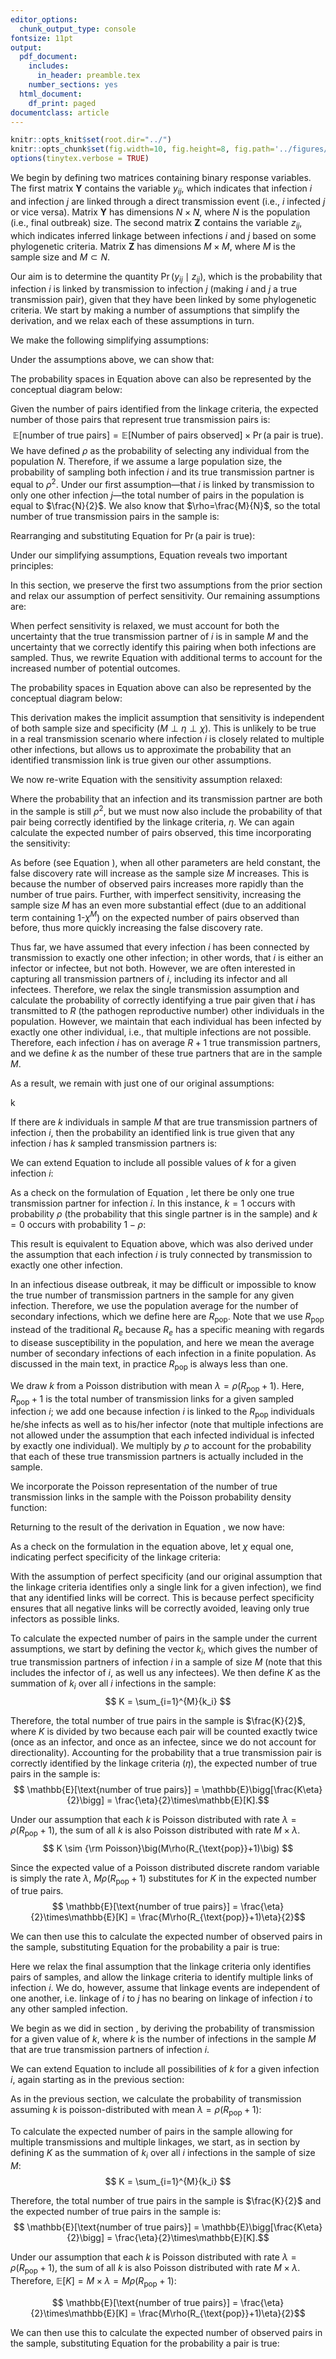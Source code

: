 ```yaml
---
editor_options:
  chunk_output_type: console
fontsize: 11pt
output:
  pdf_document:
    includes:
      in_header: preamble.tex
    number_sections: yes
  html_document:
    df_print: paged
documentclass: article
---
```


```r
knitr::opts_knit$set(root.dir="../")
knitr::opts_chunk$set(fig.width=10, fig.height=8, fig.path='../figures/fig_data', warning=FALSE, message=FALSE,cache=FALSE)
options(tinytex.verbose = TRUE)
```

\pagestyle{fancy}
\fancyhead{}
\renewcommand{\headrulewidth}{0pt}
\fancyfoot{}
\fancyfoot[R]{\thepage}

\begin{Large}
\textbf{Supplementary Text 1}\vspace{4px}
\newline
Deriving probability of transmission given linkage
\vspace{10px}
\end{Large}

We begin by defining two matrices containing binary response variables. The first matrix $\mathbf Y$ contains the variable $y_{ij}$, which indicates that infection $i$ and infection $j$ are linked through a direct transmission event (i.e., $i$ infected $j$ or vice versa). Matrix $\mathbf{Y}$ has dimensions $N \times N$, where $N$ is the population (i.e., final outbreak) size. The second matrix $\mathbf{Z}$ contains the variable $z_{ij}$, which indicates inferred linkage between infections $i$ and $j$ based on some phylogenetic criteria. Matrix $\mathbf{Z}$ has dimensions $M \times M$, where $M$ is the sample size and $M \subset N$.

Our aim is to determine the quantity $\Pr (y_{ij} \mid z_{ij})$, which is the probability that infection $i$ is linked by transmission to infection $j$ (making $i$ and $j$ a true transmission pair), given that they have been linked by some phylogenetic criteria. We start by making a number of assumptions that simplify the derivation, and we relax each of these assumptions in turn.

\appendix

<!-- APPENDIX A: SINGLE LINK and SINGLE TRUE TRANSMISSION -->

\section{Single link, single true transmission, and perfect sensitivity}
\label{section:simple}

\subsection{Assumptions}

We make the following simplifying assumptions:
\begin{itemize}
    \item[1.] Each infection $i$ is linked by transmission to only one other infection $j$ in the population (N).
    \item[2.] Each infection $i$ is linked by the linkage criteria to only one other infection $j$ in the sampled population (M).
    \item[3.] The sensitivity of the linkage criteria is equal to 1 when both the infector and infectee have been sampled. If infection $i$ is truly linked by transmission to infection $j$ and both infections are found in sample $M$, then $y_{ij} = 1$ by definition. Under this assumption of perfect sensitivity, $z_{ij} = 1$ as well.
\end{itemize}

\subsection{Derivation of the probability of transmission given linkage}

Under the assumptions above, we can show that:

\begin{align*} \label{eq:simple_pr}
    \Pr(\y \mid \z) &= \frac{\Pr(\y, \z)}{\Pr(\z)} = \frac{\Pr(\y, \z)}{\Pr(\y, \z) + \Pr(\neg\y, \z)}\\[10pt]
    \intertext{However, we must also account for the uncertainty of sampling the true transmission partner of $i$ (the infection directly linked to $i$ by transmission, i.e., either its infector or infectee). We define define $S_i$ as the probability that the true transmission partner of $i$ has been sampled from the population $N$ and apply the law of total probability accordingly:}
    &= \frac{
    \cancelto{1}{\Pr(\y, \z\mid S_i)}\Pr(S_i) + \cancelto{0}{\Pr(\y, \z\mid \neg S_i)}\Pr(\neg S_i)
    }{
    \begin{bmatrix}
    \cancelto{1}{\Pr(\y, \z\mid S_i)}\Pr(S_i) + \cancelto{0}{\Pr(\y, \z\mid \neg S_i)}\Pr(\neg S_i) \  + \\
    \cancelto{0}{\Pr(\neg\y, \z\mid S_i)}\Pr(S_i) + \Pr(\neg\y, \z\mid \neg S_i)\Pr(\neg S_i)
    \end{bmatrix}
    }\\[10pt]
    &= \frac{\Pr(S_i)}{\Pr(S_i) + \Pr(\neg\y, \z\mid \neg S_i)\Pr(\neg S_i)}\\[10pt]
    \intertext{We know that $\Pr(S_i)$ is equal to the sampling fraction \big($\frac{M}{N}$\big),
    which we define as $\rho$:}
    &= \frac{\rho}{\rho + \Pr(\neg\y, \z\mid \neg S_i)(1-\rho)}\\[10pt]
    \intertext{The term $\Pr(\neg\y, \z\mid \neg S_i)$ is the probability that $i$ is linked to $j$ 
    when infection $i$ is not the true transmission partner of $j$, given that the true partner of $i$ is not in the sample $M$. Given our assumption that each infection is linked to exactly one other infection by the phylogenetic criteria, the probability of this (incorrect) link between infections $i$ and $j$ is equal the probability that the remaining $M-1$ other possible (incorrect) links do not occur, which can be written as $(1-\chi^{M-1})$, where $\chi$ is the specificity of the linkage criteria:}
    &= \frac{\rho}{\rho + (1-\chi^{M-1})(1-\rho)}\\[10pt]
    \intertext{\textbf{Therefore, the probability of transmission given linkage assuming perfect sensitivity, 
    single transmission, and single linkage is:}}
    \Pr(\y \mid \z) &= \frac{\rho}{\rho + (1-\chi^{M-1})(1-\rho)}
    \stepcounter{equation}\tag{\theequation}\\[10pt]
\end{align*}

The probability spaces in Equation \ref{eq:simple_pr} above can also be represented by the conceptual diagram below:

\begin{center}
\includegraphics[width=\textwidth]{../figures/TextS1_Fig1.png}
\end{center}

\subsection{Calculating the expected number of pairs in the sample}
Given the number of pairs identified from the linkage criteria, the expected number of those pairs that represent true transmission pairs is:
$$
\mathbb{E}[\text{number of true pairs}] = 
\mathbb{E}[\text{Number of pairs observed}] \times \Pr(\text{a pair is true}).
$$
We have defined $\rho$ as the probability of selecting any individual from the population $N$. Therefore, if we assume a large population size, the probability of sampling both infection $i$ and its true transmission partner is equal to $\rho^2$. Under our first assumption---that $i$ is linked by transmission to only one other infection $j$---the total number of pairs in the population is equal to $\frac{N}{2}$. We also know that $\rho=\frac{M}{N}$, so the total number of true transmission pairs in the sample is:

\begin{equation}
    \mathbb{E}[\text{number of true pairs}] = \rho ^2 \times \frac{N}{2} = \rho ^2 \times \frac{1}{2}\frac{M}{\rho} = \frac{M}{2}\rho
    \label{eq:simple_truepairs}
\end{equation}

Rearranging and substituting Equation \ref{eq:simple_pr} for $\Pr(\text{a pair is true})$:

\begin{align*}\label{eq:simple_obspairs}
    \mathbb{E}[\text{number of pairs observed}] 
    &= \frac{\mathbb{E}[\text{number of true pairs}]}{\Pr(\text{a pair is true})}\\[10pt]
    &= \frac{\frac{M}{2} \rho}{\rho/\big[\rho + (1-\chi^{M-1})(1-\rho)\big]}\\[10pt]
    &= \frac{M}{2} \big[\rho + (1-\chi^{M-1})(1-\rho)\big]
    \intertext{\textbf{Therefore, the expected number of pairs observed assuming perfect sensitivity, 
    single linkage, and single transmission is:}}
    \mathbb{E}[\text{number of pairs observed}] 
    &= \frac{M}{2} \big[\rho + (1-\chi^{M-1})(1-\rho)\big]
    \stepcounter{equation}\tag{\theequation}\\
\end{align*}

Under our simplifying assumptions, Equation \ref{eq:simple_obspairs} reveals two important principles:

\begin{itemize}
\item[1.] The quantity $\mathbb{E}[\text{number of pairs observed}]$ increases more rapidly than $\mathbb{E}[\text{number of true pairs}]$ as $M$ increases. Therefore, the false discovery rate increases as $M$ increases, all else being equal.
\item[2.] Both $\mathbb{E}[\text{number of pairs observed}]$ and $\Pr (y_{ij} \mid z_{ij})$ are highly dependent on the value of $\chi$, the specificity of the linkage criteria.
\end{itemize}

\newpage

<!-- APPENDIX B: RELAXING PERFECT SENSITIVITY -->

\section{Single link and single true transmission}

\subsection{Assumptions}

In this section, we preserve the first two assumptions from the prior section and relax our assumption of perfect sensitivity. Our remaining assumptions are:

\begin{itemize}
    \item[1.] Each infection $i$ is linked by transmission to only one other infection $j$ in the population (N).
    \item[2.] Each infection $i$ is linked by the linkage criteria to only one other infection $j$ in the sampled population (M).
\end{itemize}

\subsection{Derivation of the probability of transmission given linkage}

When perfect sensitivity is relaxed, we must account for both the uncertainty that the true transmission partner of $i$ is in sample $M$ and the uncertainty that we correctly identify this pairing when both infections are sampled. Thus, we rewrite Equation \ref{eq:simple_pr} with additional terms to account for the increased number of potential outcomes.

\begin{align*} \label{eq:singletrans_singlelink_pr}
    \Pr(\y \mid \z) &= \frac{\Pr(\y, \z)}{\Pr(\z)} = \frac{\Pr(\y, \z)}{\Pr(\y, \z) + \Pr(\neg\y, \z)}\\[10pt]
    &= \frac{
    \Pr(\y, \z\mid S_i)\Pr(S_i) + \cancelto{0}{\Pr(\y, \z\mid \neg S_i)}\Pr(\neg S_i)
    }{
    \begin{bmatrix}
    \Pr(\y, \z\mid S_i)\Pr(S_i) + \cancelto{0}{\Pr(\y, \z\mid \neg S_i)}\Pr(\neg S_i) \  + \\
    \Pr(\neg\y, \z\mid S_i)\Pr(S_i) + \Pr(\neg\y, \z\mid \neg S_i)\Pr(\neg S_i)
    \end{bmatrix}
    }\\[10pt]
    &= \frac{
    \Pr(\y, \z\mid S_i)\Pr(S_i)
    }{
    \Pr(\y, \z\mid S_i)\Pr(S_i) + \Pr(\neg\y, \z\mid S_i)\Pr(S_i) + \Pr(\neg\y, \z\mid \neg S_i)\Pr(\neg S_i)
    }\\[10pt]
    \intertext{The specificity of the linkage criteria (defined here as $\eta$) is the probability 
    that a link is correctly identified between infection $i$ and its true transmission partner when both are
    in the sample, or $\Pr(\y, \z\mid S_i)$. Substituting this and the previously-defined $\Pr(S_i)=\rho$, we 
    get:}
    &= \frac{
    \eta\rho
    }{
    \eta\rho + \Pr(\neg\y, \z\mid S_i)\rho + \Pr(\neg\y, \z\mid \neg S_i)(1-\rho).
    }\\[10pt]
    \intertext{We know that $\Pr(\neg\y, \z\mid S_i)$ is the probability that the true partner of infection $i$ is in the sample $M$, but that $i$ is incorrectly linked to $j$, an infection that is not its true transmission partner. This is expressed as the probability of $i$ not being linked to its true (sampled) transmission partner ($1-\eta$) or any of the $M-2$ other sampled infections ($1-\chi^{M-2}$). In this derivation, we again assume that each infection is linked to exactly one other, so avoiding linkage with all other sampled infections implies that $i$ is linked to the remaining infection $j$ (in this case, not its true transmission partner). If the true partner of $i$ is not in the sample \big($\Pr(\neg\y, \z\mid \neg S_i)$\big), the probability of linking $i$ to one other sampled infection that is not its true partner is simply $1-\chi^{M-1}$, as previously defined.}
    \intertext{\textbf{Therefore, the probability of transmission given linkage 
    assuming single transmission and single linkage is:}}
    \Pr(\y \mid \z) &= \frac{
    \eta\rho
    }{
    \eta\rho + (1-\chi^{M-2})(1-\eta)\rho + (1-\chi^{M-1})(1-\rho)
    }
    \stepcounter{equation}\tag{\theequation}\\[10pt]
\end{align*}
The probability spaces in Equation \ref{eq:singletrans_singlelink_pr} above can also be represented by the conceptual diagram below:

\begin{center}
\includegraphics[width=\textwidth]{../figures/TextS1_Fig2.png}
\end{center}

This derivation makes the implicit assumption that sensitivity is independent of both sample size and specificity ($M \perp \eta \perp \chi$). This is unlikely to be true in a real transmission scenario where infection $i$ is closely related to multiple other infections, but allows us to approximate the probability that an identified transmission link is true given our other assumptions.

\subsection{Calculating the expected number of pairs in the sample}
We now re-write Equation \ref{eq:simple_truepairs} with the sensitivity assumption relaxed:

\begin{equation}
    \mathbb{E}[\text{number of true pairs}] = \eta\rho ^2 \times \frac{N}{2} 
    = \eta\rho ^2 \times \frac{1}{2}\frac{M}{\rho} = \frac{M}{2}\eta\rho
\end{equation}

Where the probability that an infection and its transmission partner are both in the sample is still $\rho^2$, but we must now also include the probability of that pair being correctly identified by the linkage criteria, $\eta$. We can again calculate the expected number of pairs observed, this time incorporating the sensitivity:

\begin{align*}\label{eq:singletrans_singlelink_obspairs}
    \mathbb{E}[\text{number of pairs observed}] 
    &= \frac{\mathbb{E}[\text{number of true pairs}]}{\Pr(\text{a pair is true})}\\[10pt]
    &= \frac{\frac{M}{2} \eta\rho}{\eta\rho/\big[\eta\rho +
    \rho(1-\eta)(1-\chi^{M-2}) + (1-\rho)(1-\chi ^{M-1})\big]}\\[10pt]
    &= \frac{M}{2} \big[\eta\rho + \rho(1-\eta)(1-\chi^{M-2}) + (1-\rho)(1-\chi ^{M-1})\big]\\[15pt]
    \intertext{\textbf{Therefore, the expected number of pairs observed, 
    assuming single linkage and single transmission is:}}
    \mathbb{E}[\text{number of pairs observed}] 
    &= \frac{M}{2} \big[\eta\rho + \rho(1-\eta)(1-\chi^{M-2}) + (1-\rho)(1-\chi ^{M-1})\big]
    \stepcounter{equation}\tag{\theequation}
\end{align*}

As before (see Equation \ref{eq:simple_obspairs}), when all other parameters are held constant, the false discovery rate will increase as the sample size $M$ increases. This is because the number of observed pairs increases more rapidly than the number of true pairs. Further, with imperfect sensitivity, increasing the sample size $M$ has an even more substantial effect (due to an additional term containing 1-$\chi^M$) on the expected number of pairs observed than before, thus more quickly increasing the false discovery rate.

\newpage

<!-- APPENDIX C: RELAXING SINGLE TRANSMISSION -->

\section{Single link and multiple true transmissions}

\subsection{Assumptions}

Thus far, we have assumed that every infection $i$ has been connected by transmission to exactly one other infection; in other words, that $i$ is either an infector or infectee, but not both. However, we are often interested in capturing all transmission partners of $i$, including its infector and all infectees. Therefore, we relax the single transmission assumption and calculate the probability of correctly identifying a true pair given that $i$ has transmitted to $R$ (the pathogen reproductive number) other individuals in the population. However, we maintain that each individual has been infected by exactly one other individual, i.e., that multiple infections are not possible. Therefore, each infection $i$ has on average $R+1$ true transmission partners, and we define $k$ as the number of these true partners that are in the sample $M$.

As a result, we remain with just one of our original assumptions:

\begin{itemize}
    \item[1.] Each infection $i$ is linked by the linkage criteria to only one other infection $j$ 
    in the sampled population (M).
\end{itemize}

\subsection{Derivation of the probability of transmission given linkage}
\label{subsec:singlelink}

\textit{Derivation for a given value of} k

If there are $k$ individuals in sample $M$ that are true transmission partners of infection $i$, then the probability an identified link is true given that any infection $i$ has $k$ sampled transmission partners is:

\begin{align*} \label{eq:singlelink_pr_k}
    \Pr(\y \mid \z, k) &= \frac{\Pr(\y, \z, k)}{\Pr(\z, k)}\\[10pt]
    &= \frac{\Pr(\y, \z, k)}{\Pr(\y, \z, k) + \Pr(\neg\y, \z, k)}\\[10pt]
    &= \frac{\Pr(\y, \z \mid k)\Pr(k)}{\Pr(\y, \z \mid k)\Pr(k) + \Pr(\neg\y, \z \mid k)\Pr(k)}\\[10pt]
    &= \frac{\Pr(\y, \z \mid k)}{\Pr(\y, \z \mid k) + \Pr(\neg\y, \z \mid k)}\\[10pt]
    \intertext{We can show that the probability that infection $i$ is not linked (by the linkage citeria) to 
    any of its $k$ true partners is $(1-\eta)^k$, so the probability that infection $i$ is linked to at least
    one of its $k$ true partners in the sample is $1-(1-\eta)^k$. Because we still assume that the linkage
    criteria will identify exactly one link for each infection $i$, this is equivalent to the 
    probability $\Pr(\y, \z \mid k)$:}
    &= \frac{[1-(1-\eta)^k]}{[1-(1-\eta)^k]+\Pr(\neg\y, \z \mid k)}\\[10pt]
    \intertext{Similarly, the probability that infection $i$ is incorrectly linked to another infection
    is the probability it is not linked to any of its true partners ($(1-\eta)^k$) times the
    probability of not linking to any of the other sampled infections ($1-\chi^{M-1-k}$).}
    \intertext{\textbf{Therefore, the probability of transmission given linkage, assuming $k$ sampled partners 
    and single linkage is:}}
    \Pr(\y \mid \z,k) &= \frac{[1-(1-\eta)^k]}{[1-(1-\eta)^k]+(1-\eta)^k(1-\chi^{M-1-k})}
    \stepcounter{equation}\tag{\theequation}\\[10pt]
\end{align*}

\textit{Derivation for all possible values of $k$}

We can extend Equation \ref{eq:singlelink_pr_k} to include all possible values of $k$ for a given infection $i$:

\begin{equation} 
    \begin{aligned}\label{eq:singlelink_pr_sum}
    \Pr(y_{ij} \mid z_{ij}) &= \sum_{k=0}^{\infty} \Pr(y_{ij} \mid z_{ij}, k)\Pr(k \mid z_{ij})\\[10pt]
    &= \sum_{k=0}^{\infty} \Pr(y_{ij} \mid z_{ij},k)\frac{\Pr(z_{ij} \mid k)\Pr(k)}{\Pr(z_{ij})}\\[10pt]
    &= \frac{1}{\Pr(z_{ij})}\sum_{k=0}^{\infty} \Pr(y_{ij} \mid z_{ij},k)\Pr(z_{ij} \mid k)\Pr(k)\\[10pt]
    &= \frac{1}{\Pr(z_{ij})}\sum_{k=0}^{\infty} \Pr(y_{ij}, z_{ij} \mid k)\Pr(k)\\[10pt]
    &= \frac{1}{\sum_{k=0}^{\infty}\Pr(z_{ij} \mid k)\Pr(k)}\sum_{k=0}^{\infty} 
    \Pr(y_{ij}, z_{ij} \mid k)\Pr(k)\\[10pt]
    &= \frac{1}{\sum_{k=0}^{\infty}[\Pr(y_{ij}, z_{ij} \mid k) + 
    \Pr(\neg y_{ij}, z_{ij} \mid k)]\Pr(k)}\sum_{k=0}^{\infty} \Pr(y_{ij}, z_{ij} \mid k)\Pr(k)\\[10pt]
    &= \frac{\sum_{k=0}^{\infty} \Pr(k)\Pr(y_{ij}, z_{ij} \mid k)}
    {\sum_{k=0}^{\infty}\Pr(k)[\Pr(y_{ij}, z_{ij} \mid k) + \Pr(\neg y_{ij}, z_{ij} \mid k)]}\\[10pt]
    &= \frac{\sum_{k=0}^{\infty} \Pr(k)(1-(1-\eta)^k)}{\sum_{k=0}^{\infty}\Pr(k)[(1-(1-\eta)^k) +
    (1-\eta)^k(1-\chi^{M-1-k})]}\\
    \end{aligned}
\end{equation}

As a check on the formulation of Equation \ref{eq:singlelink_pr_sum}, let there be only one true transmission partner for infection $i$. In this instance, $k=1$ occurs with probability $\rho$ (the probability that this single partner is in the sample) and $k=0$ occurs with probability $1-\rho$:

\begin{equation}
    \begin{aligned}
    \Pr(y_{ij} \mid z_{ij}) &=
    \frac{
    \sum_{k=0}^{1} \Pr(k)(1-(1-\eta)^k)
    }{
    \sum_{k=0}^{1}\Pr(k)[(1-(1-\eta)^k) + (1-\eta)^k(1-\chi^{M-1-k})]
    }\\[10pt]
    &= \frac{
    [(1-\rho)\cancelto{0}{(1-(1-\eta)^0)}+\rho(1-(1-\eta)^1]
    }{
    \begin{bmatrix}
    (1-\rho)[\cancelto{0}{(1-(1-\eta)^0)} + \cancelto{1}{(1-\eta)^0}(1-\chi^{M-1-0})] \ + \\
    \rho[(1-(1-\eta)^1) + (1-\eta)^1(1-\chi^{M-1-1})]
    \end{bmatrix}
    }\\[10pt]
    &= \frac{\eta\rho}{
    (1-\rho)(1-\chi^{M-1}) +
    \eta\rho + \rho(1-\eta)(1-\chi^{M-2})
    }\\
    \end{aligned}
\end{equation}

This result is equivalent to Equation \ref{eq:singletrans_singlelink_pr} above, which was also derived under the assumption that each infection $i$ is truly connected by transmission to exactly one other infection.

\textbf{Therefore, we can conclude that the probability of transmission given linkage, 
assuming single linkage and for all possible values of $k$ transmission links in the sample, is:}

\begin{equation}
 \Pr(y_{ij} \mid z_{ij}) = \frac{\sum_{k=0}^{\infty} \Pr(k)(1-(1-\eta)^k)}
 {\sum_{k=0}^{\infty}\Pr(k)[(1-(1-\eta)^k) + (1-\eta)^k(1-\chi^{M-1-k})]}
\end{equation}

\textit{Derivation if $k$ is poisson-distributed}

In an infectious disease outbreak, it may be difficult or impossible to know the true number of transmission partners in the sample for any given infection. Therefore, we use the population average for the number of secondary infections, which we define here are $R_{\text{pop}}$. Note that we use $R_{\text{pop}}$ instead of the traditional $R_e$ because $R_e$ has a specific meaning with regards to disease susceptibility in the population, and here we mean the average number of secondary infections of each infection in a finite population. As discussed in the main text, in practice $R_{\text{pop}}$ is always less than one.

We draw $k$ from a Poisson distribution with mean $\lambda = \rho(R_{\text{pop}} + 1)$. Here, $R_{\text{pop}}+1$ is the total number of transmission links for a given sampled infection $i$; we add one because infection $i$ is linked to the $R_{\text{pop}}$ individuals he/she infects as well as to his/her infector (note that multiple infections are not allowed under the assumption that each infected individual is infected by exactly one individual). We multiply by $\rho$ to account for the probability that each of these true transmission partners is actually included in the sample.

We incorporate the Poisson representation of the number of true transmission links in the sample with the Poisson probability density function:

\begin{equation}
\Pr(k \mid \lambda) = \lambda^k e^{-\lambda} \frac{1}{k!}.
\end{equation}

Returning to the result of the derivation in Equation \ref{eq:singlelink_pr_sum}, we now have:
\begin{align*}
    &\Pr(y_{ij} \mid z_{ij}) =\\[10pt]
    &= 
    \frac{\sum_{k=0}^{\infty} \Pr(k \mid \lambda)(1-(1-\eta)^k)
    }{
    \sum_{k=0}^{\infty}\Pr(k \mid \lambda)[(1-(1-\eta)^k) + (1-\eta)^k(1-\chi^{M-1-k})]
    }\\[10pt]
    &=
    \frac{
    \sum_{k=0}^{\infty} \lambda^k e^{-\lambda} \frac{1}{k!} (1-(1-\eta)^k)
    }{
    \sum_{k=0}^{\infty} \lambda^k e^{-\lambda} \frac{1}{k!}[(1-(1-\eta)^k) + (1-\eta)^k(1-\chi^{M-1-k})]
    }\\[10pt]
    &=
    \frac{
    \sum_{k=0}^{\infty} \Big[ \lambda^k e^{-\lambda} \frac{1}{k!} \Big] - 
    \sum_{k=0}^{\infty} \Big[\lambda^k e^{-\lambda} \frac{1}{k!} (1-\eta)^k \Big]
    }{
    \sum_{k=0}^{\infty} \Big[ \lambda^k e^{-\lambda} \frac{1}{k!} \Big] - 
    \sum_{k=0}^{\infty} \Big[\lambda^k e^{-\lambda} \frac{1}{k!} (1-\eta)^k \Big] + 
    \sum_{k=0}^{\infty} \Big[\lambda^k e^{-\lambda} \frac{1}{k!} (1-\eta)^k (1-\chi^{M-1-k}) \Big]
    }\\
    \intertext{we know that $\Big[ \lambda^k e^{-\lambda} \frac{1}{k!} \Big]$ is the 
    probability density function of a Poisson distribution with mean $\lambda$, 
    therefore the sum of this expression over all values of $k$ is, by definition, equal to one.}
    &=
    \frac{
    1 - \sum_{k=0}^{\infty} \Big[\lambda^k e^{-\lambda} \frac{1}{k!} (1-\eta)^k \Big]
    }{
    1 - \sum_{k=0}^{\infty} \Big[\lambda^k e^{-\lambda} \frac{1}{k!} (1-\eta)^k \Big] + 
    \sum_{k=0}^{\infty} \Big[\lambda^k e^{-\lambda} \frac{1}{k!} (1-\eta)^k (1-\chi^{M-1-k}) \Big]
    }\\[10pt]
    &=
    \frac{
    1 - \sum_{k=0}^{\infty} \Big[\lambda^k e^{-\lambda} \frac{1}{k!} (1-\eta)^k \Big]
    }{
    1 - \sum_{k=0}^{\infty} \Big[\lambda^k e^{-\lambda} \frac{1}{k!} (1-\eta)^k \Big] + 
    \sum_{k=0}^{\infty} \Big[\lambda^k e^{-\lambda} \frac{1}{k!} (1-\eta)^k \Big] - 
    \sum_{k=0}^{\infty} \Big[\lambda^k e^{-\lambda} \frac{1}{k!} (1-\eta)^k (\chi^{M-1-k}) \Big]
    }\\[10pt]
    &=
    \frac{
    1 - \sum_{k=0}^{\infty} \Big[\lambda^k e^{-\lambda} \frac{1}{k!} (1-\eta)^k \Big]
    }{
    1 - \sum_{k=0}^{\infty} \Big[\lambda^k e^{-\lambda} \frac{1}{k!} (1-\eta)^k (\chi^{M-1-k}) \Big]
    }\\[10pt]
    \intertext{we now move terms not dependent on $k$ out of the summation:}
    &=
    \frac{
    1 - e^{-\lambda} \sum_{k=0}^{\infty} \Big[\lambda^k \frac{1}{k!} (1-\eta)^k \Big]
    }{
    1 - e^{-\lambda}\chi^{M-1}\sum_{k=0}^{\infty} \Big[\lambda^k \frac{1}{k!} (1-\eta)^k \chi^{-k} \Big]
    }\\[10pt]
    \intertext{and combine terms raised to exponent $k$:}
    &=
    \frac{
    1 - e^{-\lambda}\sum_{k=0}^{\infty} \Big[(\lambda(1-\eta))^k  \frac{1}{k!} \Big]
    }{
    1 - e^{-\lambda}\chi^{M-1}\sum_{k=0}^{\infty} \Big[\Big(\frac{\lambda (1-\eta)}{\chi}\Big)^k \frac{1}{k!} \Big]
    }\\[10pt]
    \intertext{We now multiply the summation in the numerator by one, using terms such that
    we arrive at a new specification of the Poisson probability density function,
    this time with the rate parameter redefined as $\lambda(1-\eta)$:}
    &=
    \frac{
    1 - e^{-\lambda}\sum_{k=0}^{\infty} \Big[(\lambda(1-\eta))^k \frac{1}{k!} 
    \Big(\frac{e^{-\lambda(1-\eta)}}{e^{-\lambda(1-\eta)}}\Big) \Big]
    }{
    1 - e^{-\lambda}\chi^{M-1}\sum_{k=0}^{\infty} \Big[\Big(\frac{\lambda (1-\eta)}{\chi}\Big)^k \frac{1}{k!} \Big]
    }\\[10pt]
    &=
    \frac{
    1 - \frac{e^{-\lambda}}{e^{-\lambda(1-\eta)}}\sum_{k=0}^{\infty} 
    \Big[(\lambda(1-\eta))^k \Big(e^{-\lambda(1-\eta)}\Big) \frac{1}{k!} \Big]
    }{
    1 - e^{-\lambda}\chi^{M-1}\sum_{k=0}^{\infty} \Big[\Big(\frac{\lambda (1-\eta)}{\chi}\Big)^k \frac{1}{k!} \Big]
    }\\[10pt]
    \intertext{We now repeat this process in the denominator, but with a rate parameter of $\lambda(1-\eta)/\chi$:}
    &=
    \frac{
    1 - \frac{e^{-\lambda}}{e^{-\lambda(1-\eta)}}\sum_{k=0}^{\infty} \Big[(\lambda(1-\eta))^k
    \Big(e^{-\lambda(1-\eta)}\Big) \frac{1}{k!} \Big]
    }{
    1 - e^{-\lambda}\chi^{M-1}\sum_{k=0}^{\infty} \Big[\Big(\frac{\lambda (1-\eta)}{\chi}\Big)^k \frac{1}{k!}
    \Big(\frac{e^{-\lambda(1-\eta)/\chi}}{e^{-\lambda(1-\eta)/\chi}}\Big) \Big]
    }\\[10pt]
    &=
    \frac{
    1 - \frac{e^{-\lambda}}{e^{-\lambda(1-\eta)}}\sum_{k=0}^{\infty} \Big[(\lambda(1-\eta))^k
    \Big(e^{-\lambda(1-\eta)}\Big) \frac{1}{k!} \Big]
    }{
    1 - \frac{e^{-\lambda}\chi^{M-1}}{e^{-\lambda(1-\eta)/\chi}} \sum_{k=0}^{\infty} 
    \Big[\Big(\frac{\lambda (1-\eta)}{\chi}\Big)^k \Big(e^{-\lambda(1-\eta)/\chi} \Big) \frac{1}{k!} \Big]
    }\\[10pt]
    &=
    \frac{
    1 - \frac{e^{-\lambda}}{e^{-\lambda(1-\eta)}}
    }{
    1 - \frac{e^{-\lambda}\chi^{M-1}}{e^{-\lambda(1-\eta)/\chi}}
    }\\[10pt]
    &=
    \frac{
    1 - e^{-\lambda+\lambda-\lambda\eta}
    }{
    1 - (\chi^{M-1}) e^{-\lambda+\frac{\lambda}{\chi}-\frac{\lambda\eta}{\chi}}
    }\\[10pt]
    &=
    \frac{
    1 - e^{-\lambda\eta}
    }{
    1 - (\chi^{M-1}) e^{\lambda(\frac{1-\eta}{\chi}-1)}
    }\\[10pt]
    \intertext{Finally, we rewrite $\lambda$ in terms of the sampling fraction ($\rho$) 
    and $R_{\text{pop}}$ as defined above, where $\lambda = \rho(R_{\text{pop}}+1)$:}
    &=
    \frac{
    1 - e^{-\rho(R_{\text{pop}}+1)\eta}
    }{
    1 - (\chi^{M-1}) e^{\rho(R_{\text{pop}}+1)(\frac{1-\eta}{\chi}-1)}
    }\\[10pt]%\stepcounter{equation}\tag{\theequation}\label{eq:pois_k}
\end{align*}

As a check on the formulation in the equation above, let $\chi$ equal one, indicating perfect specificity of the linkage criteria:

\begin{equation}
    \Pr(y_{ij} \mid z_{ij})
    = \frac{
    1 - e^{-\rho(R_{\text{pop}}+1)\eta}
    }{
    1 - (\chi^{M-1}) e^{\rho(R_{\text{pop}}+1)(\frac{1-\eta}{1}-1)}
    }
    = \frac{
    1 - e^{-\rho(R_{\text{pop}}+1)\eta}
    }{
    1 - e^{-\rho(R_{\text{pop}}+1)\eta}
    }
    = 1
\end{equation}

With the assumption of perfect specificity (and our original assumption that the linkage criteria identifies only a single link for a given infection), we find that any identified links will be correct. This is because perfect specificity ensures that all negative links will be correctly avoided, leaving only true infectors as possible links.

\textbf{Therefore, we can conclude that the probability of transmission given linkage, 
assuming single linkage and assuming $k$ is poisson-distributed, is:}

\begin{equation}\label{eq:singlelink_pois_k}
 \Pr(y_{ij} \mid z_{ij}) = \frac{
    1 - e^{-\rho(R_{\text{pop}}+1)\eta}
    }{
    1 - (\chi^{M-1}) e^{\rho(R_{\text{pop}}+1)(\frac{1-\eta}{\chi}-1)}
    }
\end{equation}

\subsection{Calculating the expected number of pairs in the sample}
\label{subsec:singlelink_pairs}

To calculate the expected number of pairs in the sample under the current assumptions, we start by defining the vector $k_i$, which gives the number of true transmission partners of infection $i$ in a sample of size $M$ (note that this includes the infector of $i$, as well us any infectees). We then define $K$ as the summation of $k_i$ over all $i$ infections in the sample:
$$ K = \sum_{i=1}^{M}{k_i} $$

Therefore, the total number of true pairs in the sample is $\frac{K}{2}$, where $K$ is divided by two because each pair will be counted exactly twice (once as an infector, and once as an infectee, since we do not account for directionality). Accounting for the probability that a true transmission pair is correctly identified by the linkage criteria ($\eta$), the expected number of true pairs in the sample is:
$$ \mathbb{E}[\text{number of true pairs}] = \mathbb{E}\bigg[\frac{K\eta}{2}\bigg] = \frac{\eta}{2}\times\mathbb{E}[K].$$

Under our assumption that each $k$ is Poisson distributed with rate $\lambda = \rho(R_{\text{pop}}+1)$, the sum of all $k$ is also Poisson distributed with rate $M\times\lambda$.
$$ K \sim {\rm Poisson}\big(M\rho(R_{\text{pop}}+1)\big) $$

Since the expected value of a Poisson distributed discrete random variable is simply the rate $\lambda$, $M\rho(R_{\text{pop}}+1)$ substitutes for $K$ in the expected number of true pairs.
$$ \mathbb{E}[\text{number of true pairs}] = \frac{\eta}{2}\times\mathbb{E}[K] = \frac{M\rho(R_{\text{pop}}+1)\eta}{2}$$

We can then use this to calculate the expected number of observed pairs in the sample, substituting Equation \ref{eq:singlelink_pois_k} for the probability a pair is true:

\begin{align*}
    \mathbb{E}[\text{number of pairs observed}] &= \frac{\mathbb{E}[\text{number of true
    pairs}]}{\Pr(\text{a pair is true})}\\[10pt]
    &= \frac{
    \big[ \frac{M\rho(R_{\text{pop}}+1)\eta}{2} \big]
    }{
    \bigg[ \frac{
    1 - e^{-\rho(R_{\text{pop}}+1)\eta}
    }{
    1 - (\chi^{M-1}) e^{\rho(R_{\text{pop}}+1)(\frac{1-\eta}{\chi}-1)}
    } \bigg]
    }\\[10pt]
    &= \frac{
    \big(M\rho (R_{\text{pop}}+1)\eta\big)\big(1-(\chi^{M-1})e^{\rho(R_{\text{pop}}+1)(\frac{1-\eta}{\chi}-1})\big)
    }{
    2\big(1-e^{-\rho(R_{\text{pop}}+1)\eta}\big)
    }\\[10pt]
    \intertext{\textbf{Therefore, the expected number of pairs observed, assuming that the 
    number of transmission links of any infection $i$ is Poisson-distributed and single linkage, is:}}
    \mathbb{E}[\text{number of pairs observed}] &= \frac{M}{2}\Big[\frac{
    \eta\rho (R_{\text{pop}}+1)\big(1-(\chi^{M-1})e^{\rho(R_{\text{pop}}+1)(\frac{1-\eta}{\chi}-1})\big)
    }{
    1-e^{-\rho(R_{\text{pop}}+1)\eta}
    }\Big]
    \stepcounter{equation}\tag{\theequation}
\end{align*}

\newpage

<!-- APPENDIX D: RELAXING SINGLE LINKAGE -->

\section{Multiple links and multiple true transmissions}

\subsection{Assumptions}

Here we relax the final assumption that the linkage criteria only identifies pairs of samples, and allow the linkage criteria to identify multiple links of infection $i$. We do, however, assume that linkage events are independent of one another, i.e. linkage of $i$ to $j$ has no bearing on linkage of infection $i$ to any other sampled infection.

\subsection{Derivation of the probability of transmission given linkage}

\textit{Derivation for a given value of $k$}

We begin as we did in section \ref{subsec:singlelink}, by deriving the probability of transmission for a given value of $k$, where $k$ is the number of infections in the sample $M$ that are true transmission partners of infection $i$.

\begin{align*} \label{eq:final_pr_k}
    \Pr(\y \mid \z, k) &= \frac{\Pr(\y, \z, k)}{\Pr(\z, k)}\\[10pt]
    &= \frac{\Pr(\y, \z, k)}{\Pr(\y, \z, k) + \Pr(\neg\y, \z, k)}\\[10pt]
    &= \frac{\Pr(\y, \z \mid k)\Pr(k)}{\Pr(\y, \z \mid k)\Pr(k) + \Pr(\neg\y, \z \mid k)\Pr(k)}\\[10pt]
    &= \frac{\Pr(\y, \z \mid k)}{\Pr(\y, \z \mid k) + \Pr(\neg\y, \z \mid k)}\\[10pt]
    \intertext{Without the single linkage assumption, the probability $\Pr(\y, \z \mid k)$ 
    is no longer simply 1 minus the probability of not linking to any true links. 
    Therefore, we continue the derivation by applying Bayes rule and the law of total probability to each term:}
    &= \frac{\Pr(z_{ij} \mid y_{ij}, k)\Pr(y_{ij} \mid k)}{\Pr(z_{ij} \mid y_{ij}, k)
    \Pr(y_{ij} \mid k)+\Pr(z_{ij} \mid \neg y_{ij}, k)\Pr(\neg y_{ij} \mid k)}\\[10pt]
    \intertext{Given our assumption of independence, the probability that the linkage criteria 
    correctly links infections $i$ and $j$ (i.e., $\Pr(z_{ij} \mid y_{ij}, k)$) is the sensitivity 
    of the linkage criteria ($\eta$). And the probability that $j$ is a transmission partner of $i$
    is simply the number of true partners of $i$ in the sample ($k$), over the total number of other 
    infections in the sample ($M-1$):}
    &= \frac{\eta \frac{k}{M-1}}{\eta \frac{k}{M-1}+\Pr(z_{ij} \mid \neg y_{ij}, k)\Pr(\neg y_{ij} \mid k)}\\[10pt]
    \intertext{Similarly, the probability of linking $i$ and $j$ given that they are not 
    a true transmission pair ($\Pr(z_{ij}\mid\neg y_{ij},k)$) is simply the false positive rate, or ($1-\chi$).
    And the probability that $j$ is not a transmission partner of $i$ is the number of 
    infections not connected to $i$ ($M-k-1)$ over the number of other infections in the sample ($M-1)$:}
    &= \frac{\eta \frac{k}{M-1}}{\eta \frac{k}{M-1}+(1-\chi) \frac{M-k-1}{M-1}}\\[10pt]
    &= \frac{\eta k}{\eta k + (1-\chi)(M-k-1)}\\[15pt]
    \intertext{\textbf{Therefore, the probability of transmission given linkage for a given value of k is:}}
    \Pr(\y \mid \z) &= 
    \frac{\eta k}{\eta k + (1-\chi)(M-k-1)}
    \stepcounter{equation}\tag{\theequation}\\[10pt]
\end{align*}

\textit{Derivation for all possible values of $k$}

We can extend Equation \ref{eq:final_pr_k} to include all possibilities of $k$ for a given infection $i$, again starting as in the previous section:

\begin{align*} \label{eq:final_pr_sum}
    \Pr(y_{ij} \mid z_{ij}) &= \sum_{k=0}^{\infty} \Pr(y_{ij} \mid z_{ij}, k)\Pr(k \mid z_{ij})\\[10pt]
    &= \sum_{k=0}^{\infty} \Pr(y_{ij} \mid z_{ij},k)\frac{\Pr(z_{ij} \mid k)\Pr(k)}{\Pr(z_{ij})}\\[10pt]
    &= \frac{1}{\Pr(z_{ij})}\sum_{k=0}^{\infty} \Pr(y_{ij} \mid z_{ij},k)\Pr(z_{ij} \mid k)\Pr(k)\\[10pt]
    &= \frac{1}{\Pr(z_{ij})}\sum_{k=0}^{\infty} \Pr(y_{ij}, z_{ij} \mid k)\Pr(k)\\[10pt]
    &= \frac{1}{\sum_{k=0}^{\infty}\Pr(z_{ij} \mid k)\Pr(k)}\sum_{k=0}^{\infty} 
    \Pr(y_{ij}, z_{ij} \mid k)\Pr(k)\\[10pt]
    &= \frac{1}{\sum_{k=0}^{\infty}[\Pr(y_{ij}, z_{ij} \mid k) + 
    \Pr(\neg y_{ij}, z_{ij} \mid k)]\Pr(k)}\sum_{k=0}^{\infty} \Pr(y_{ij}, z_{ij} \mid k)\Pr(k)\\[10pt]
    &= \frac{\sum_{k=0}^{\infty} \Pr(k)\Pr(y_{ij}, z_{ij} \mid k)}
    {\sum_{k=0}^{\infty}\Pr(k)[\Pr(y_{ij}, z_{ij} \mid k) + \Pr(\neg y_{ij}, z_{ij} \mid k)]}\\[10pt]
    &= \frac{\sum_{k=0}^{\infty} \Pr(k)\eta k}
    {\sum_{k=0}^{\infty}\Pr(k)[\eta k + (1-\chi)(M-k-1)]}\\[15pt]
    \intertext{\textbf{Therefore, the probability of transmission given linkage for all 
    possible values of $k$ transmission partners in the sample is:}}
    \Pr(y_{ij} \mid z_{ij}) &= \frac{\sum_{k=0}^{\infty} \Pr(k)\eta k}
    {\sum_{k=0}^{\infty}\Pr(k)[\eta k + (1-\chi)(M-k-1)]}
    \stepcounter{equation}\tag{\theequation}\\[10pt]
\end{align*}

\textit{Derivation if $k$ is poisson-distributed}

As in the previous section, we calculate the probability of transmission assuming $k$ is poisson-distributed with mean $\lambda = \rho (R_{\text{pop}}+1)$:

\begin{align*} \label{eq:final_pois}
    \Pr(y_{ij} \mid z_{ij}) &= \frac{\sum_{k=0}^{\infty} \Pr(k)\eta k}
    {\sum_{k=0}^{\infty}\Pr(k)[\eta k + (1-\chi)(M-k-1)]}\\[10pt]
    \intertext{We then pull all terms not containing $k$ out of the sums and 
    expand out all additions and subtractions:}
    &= \frac{\eta \sum_{k=0}^{\infty} \Pr(k) k}
    {\eta \sum_{k=0}^{\infty}\Pr(k) k +
    (1-\chi)[M\sum_{k=0}^{\infty}\Pr(k) - \sum_{k=0}^{\infty}\Pr(k)k - \sum_{k=0}^{\infty}\Pr(k)]}\\[10pt]
    \intertext{We know that the sum of a random variable times the probability of that variable 
    is equal to the expectation of that variable, i.e. $\mathbb{E}[k]=\sum \Pr(k)k$, and that the sum of the probability of a random variable is equal to one:}
    &= \frac{\eta \mathbb{E}[k]}
    {\eta \mathbb{E}[k] +
    (1-\chi)(M - \mathbb{E}[k]-1)}\\[10pt]
    \intertext{We also know that the expectation of a Poisson-distributed variable is 
    equal to the rate parameter, $\lambda$:}
    &= \frac{\eta \lambda}
    {\eta \lambda + (1-\chi)(M - \lambda - 1)}\\[10pt]
    \intertext{Finally, we rewrite $\lambda$ in terms of the sampling fraction ($\rho$) 
    and the effective reproductive number ($R_{\text{pop}}$):}
    &= \frac{\eta \rho (R_{\text{pop}}+1)}
    {\eta \rho (R_{\text{pop}}+1) + (1-\chi)(M - \rho (R_{\text{pop}}+1) - 1)}\\[10pt]
    \intertext{\textbf{Therefore, the probability of transmission 
    given linkage assuming $k$ is Poisson-distributed is:}}
    \Pr(y_{ij} \mid z_{ij}) &= \frac{\eta \rho (R_{\text{pop}}+1)}
    {\eta \rho (R_{\text{pop}}+1) + (1-\chi)(M - \rho (R_{\text{pop}}+1) - 1)}\\
    \stepcounter{equation}\tag{\theequation}\\[10pt]
\end{align*}

\subsubsection{Calculating the expected number of pairs in the sample}

To calculate the expected number of pairs in the sample allowing for multiple transmissions and multiple linkages, we start, as in section \ref{subsec:singlelink_pairs} by defining $K$ as the summation of $k_i$ over all $i$ infections in the sample of size $M$:
$$ K = \sum_{i=1}^{M}{k_i} $$

Therefore, the total number of true pairs in the sample is $\frac{K}{2}$ and the expected number of true pairs in the sample is:
$$ \mathbb{E}[\text{number of true pairs}] = \mathbb{E}\bigg[\frac{K\eta}{2}\bigg] = \frac{\eta}{2}\times\mathbb{E}[K].$$

Under our assumption that each $k$ is Poisson distributed with rate $\lambda = \rho(R_{\text{pop}}+1)$, the sum of all $k$ is also Poisson distributed with rate $M\times\lambda$. Therefore, $\mathbb{E}[K] = M \times \lambda = M\rho(R_{\text{pop}}+1)$:

$$ \mathbb{E}[\text{number of true pairs}] = \frac{\eta}{2}\times\mathbb{E}[K] = \frac{M\rho(R_{\text{pop}}+1)\eta}{2}$$

We can then use this to calculate the expected number of observed pairs in the sample, substituting Equation \ref{eq:final_pois} for the probability a pair is true:

\begin{align*}
    \mathbb{E}[\text{number of pairs observed}] &= \frac{\mathbb{E}[\text{number of true
    pairs}]}{\Pr(\text{a pair is true})}\\[10pt]
    &= \frac{
    \big[ \frac{M\rho(R_{\text{pop}}+1)\eta}{2} \big]
    }{
    \bigg[ \frac{\eta \rho (R_{\text{pop}}+1)}
    {\eta \rho (R_{\text{pop}}R+1) + (1-\chi)(M - \rho (R_{\text{pop}}+1) - 1)}\bigg]
    }\\[10pt]
    &= \frac{
    \big[M\rho (R_{\text{pop}}+1)\eta][\eta\rho (R_{\text{pop}}+1)+(1-\chi)(M-\rho (R_{\text{pop}}+1) - 1)\big]
    }{
    2\eta\rho (R_{\text{pop}}+1)
    }\\[10pt]
    &= \frac{M}{2}\big[\eta\rho (R_{\text{pop}}+1) + (1-\chi)(M-\rho (R_{\text{pop}}+1) - 1)\big]\\[10pt]
    \intertext{\textbf{Therefore, the expected number of pairs observed assuming that the 
    number of transmission links of any infection $i$ is Poisson-distributed is:}}
    \mathbb{E}[\text{number of pairs observed}] &= \frac{M}{2}\big[\eta\rho (R_{\text{pop}}+1) + (1-\chi)(M-\rho (R_{\text{pop}}+1) - 1)\big]
    \stepcounter{equation}\tag{\theequation}
\end{align*}
